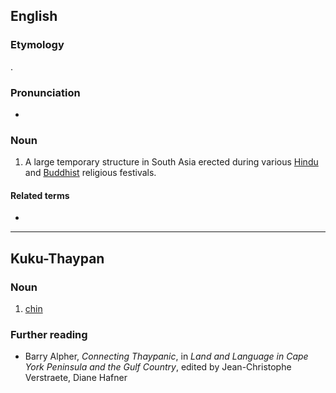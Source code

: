 ==English==
{{wikipedia}}

===Etymology===
{{bor|en|ta|பந்தல்}}.

===Pronunciation===
* {{IPA|/ˈpændəl/|lang=en}}

===Noun===
{{en-noun}}

# A large temporary structure in South Asia erected during various [[Hindu]] and [[Buddhist]] religious festivals.

====Related terms====
* {{l|en|shamiana}}

----

==Kuku-Thaypan==

===Noun===
{{head|typ|noun}}

# [[chin]]

===Further reading===
* Barry Alpher, ''Connecting Thaypanic'', in ''Land and Language in Cape York Peninsula and the Gulf Country'', edited by Jean-Christophe Verstraete, Diane Hafner